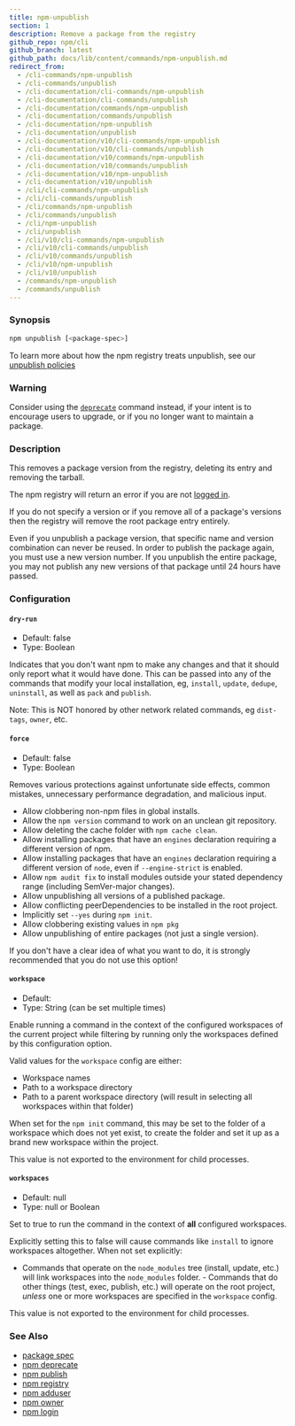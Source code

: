 ```yaml
---
title: npm-unpublish
section: 1
description: Remove a package from the registry
github_repo: npm/cli
github_branch: latest
github_path: docs/lib/content/commands/npm-unpublish.md
redirect_from:
  - /cli-commands/npm-unpublish
  - /cli-commands/unpublish
  - /cli-documentation/cli-commands/npm-unpublish
  - /cli-documentation/cli-commands/unpublish
  - /cli-documentation/commands/npm-unpublish
  - /cli-documentation/commands/unpublish
  - /cli-documentation/npm-unpublish
  - /cli-documentation/unpublish
  - /cli-documentation/v10/cli-commands/npm-unpublish
  - /cli-documentation/v10/cli-commands/unpublish
  - /cli-documentation/v10/commands/npm-unpublish
  - /cli-documentation/v10/commands/unpublish
  - /cli-documentation/v10/npm-unpublish
  - /cli-documentation/v10/unpublish
  - /cli/cli-commands/npm-unpublish
  - /cli/cli-commands/unpublish
  - /cli/commands/npm-unpublish
  - /cli/commands/unpublish
  - /cli/npm-unpublish
  - /cli/unpublish
  - /cli/v10/cli-commands/npm-unpublish
  - /cli/v10/cli-commands/unpublish
  - /cli/v10/commands/unpublish
  - /cli/v10/npm-unpublish
  - /cli/v10/unpublish
  - /commands/npm-unpublish
  - /commands/unpublish
---
```


### Synopsis

```bash
npm unpublish [<package-spec>]
```

To learn more about how the npm registry treats unpublish, see our <a
href="https://docs.npmjs.com/policies/unpublish" target="_blank"
rel="noopener noreferrer"> unpublish policies</a>

### Warning

Consider using the [`deprecate`](/cli/v10/commands/npm-deprecate) command instead, if your intent is to encourage users to upgrade, or if you no longer want to maintain a package.

### Description

This removes a package version from the registry, deleting its entry and removing the tarball.

The npm registry will return an error if you are not [logged in](/cli/v10/commands/npm-adduser).

If you do not specify a version or if you remove all of a package's versions then the registry will remove the root package entry entirely.

Even if you unpublish a package version, that specific name and version combination can never be reused. In order to publish the package again, you must use a new version number. If you unpublish the entire package, you may not publish any new versions of that package until 24 hours have passed.

### Configuration

#### `dry-run`

- Default: false
- Type: Boolean

Indicates that you don't want npm to make any changes and that it should only report what it would have done. This can be passed into any of the commands that modify your local installation, eg, `install`, `update`, `dedupe`, `uninstall`, as well as `pack` and `publish`.

Note: This is NOT honored by other network related commands, eg `dist-tags`, `owner`, etc.

#### `force`

- Default: false
- Type: Boolean

Removes various protections against unfortunate side effects, common mistakes, unnecessary performance degradation, and malicious input.

- Allow clobbering non-npm files in global installs.
- Allow the `npm version` command to work on an unclean git repository.
- Allow deleting the cache folder with `npm cache clean`.
- Allow installing packages that have an `engines` declaration requiring a different version of npm.
- Allow installing packages that have an `engines` declaration requiring a different version of `node`, even if `--engine-strict` is enabled.
- Allow `npm audit fix` to install modules outside your stated dependency range (including SemVer-major changes).
- Allow unpublishing all versions of a published package.
- Allow conflicting peerDependencies to be installed in the root project.
- Implicitly set `--yes` during `npm init`.
- Allow clobbering existing values in `npm pkg`
- Allow unpublishing of entire packages (not just a single version).

If you don't have a clear idea of what you want to do, it is strongly recommended that you do not use this option!

#### `workspace`

- Default:
- Type: String (can be set multiple times)

Enable running a command in the context of the configured workspaces of the current project while filtering by running only the workspaces defined by this configuration option.

Valid values for the `workspace` config are either:

- Workspace names
- Path to a workspace directory
- Path to a parent workspace directory (will result in selecting all workspaces within that folder)

When set for the `npm init` command, this may be set to the folder of a workspace which does not yet exist, to create the folder and set it up as a brand new workspace within the project.

This value is not exported to the environment for child processes.

#### `workspaces`

- Default: null
- Type: null or Boolean

Set to true to run the command in the context of **all** configured workspaces.

Explicitly setting this to false will cause commands like `install` to ignore workspaces altogether. When not set explicitly:

- Commands that operate on the `node_modules` tree (install, update, etc.) will link workspaces into the `node_modules` folder. - Commands that do other things (test, exec, publish, etc.) will operate on the root project, _unless_ one or more workspaces are specified in the `workspace` config.

This value is not exported to the environment for child processes.

### See Also

- [package spec](/cli/v10/using-npm/package-spec)
- [npm deprecate](/cli/v10/commands/npm-deprecate)
- [npm publish](/cli/v10/commands/npm-publish)
- [npm registry](/cli/v10/using-npm/registry)
- [npm adduser](/cli/v10/commands/npm-adduser)
- [npm owner](/cli/v10/commands/npm-owner)
- [npm login](/cli/v10/commands/npm-adduser)
